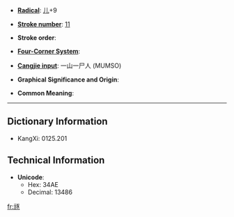 * '''[[Wiktionary:Chinese radical index| Radical]]''': [[Wiktionary:Chinese radical index 儿|儿]]+9

* '''[[Wiktionary:Chinese total strokes index|Stroke number]]''': [[Wiktionary:Chinese total strokes index 11|11]]

* '''Stroke order''': 

* '''[[Wiktionary:Chinese four corner index|Four-Corner System]]''': 

* '''[[Wiktionary:Chinese Cangjie index|Cangjie input]]''': 一山一尸人 (MUMSO)

* '''Graphical Significance and Origin''': 

* '''Common Meaning''': 

----

== Dictionary Information ==

* KangXi: 0125.201

== Technical Information ==

* '''Unicode''':
** Hex: 34AE
** Decimal: 13486
[[fr:㒮]]